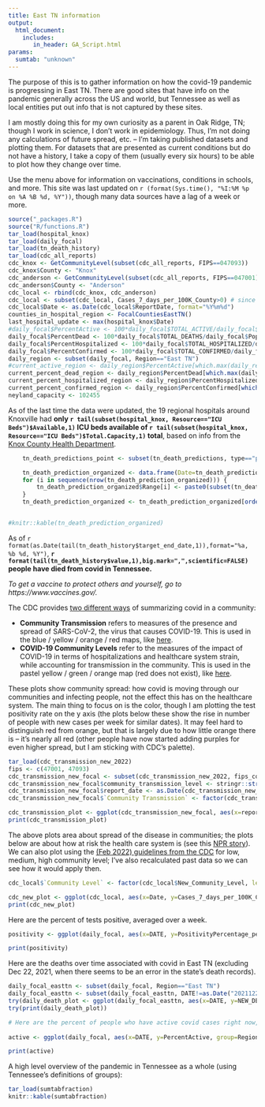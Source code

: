 ```yaml
---
title: East TN information
output:
  html_document:
    includes:
       in_header: GA_Script.html
params:
  sumtab: "unknown"
---
```


The purpose of this is to gather information on how the covid-19 pandemic is progressing in East TN. There are good sites that have info on the pandemic generally across the US and world, but Tennessee as well as local entities put out info that is not captured by these sites. 

I am mostly doing this for my own curiosity as a parent in Oak Ridge, TN; though I work in science, I don't work in epidemiology. Thus, I'm not doing any calculations of future spread, etc. -- I'm taking published datasets and plotting them. For datasets that are presented as current conditions but do not have a history, I take a copy of them (usually every six hours) to be able to plot how they change over time.

Use the menu above for information on vaccinations, conditions in schools, and more. This site was last updated on `r (format(Sys.time(), "%I:%M %p on %A %B %d, %Y"))`, though many data sources have a lag of a week or more. 

```r
source("_packages.R")
source("R/functions.R")
tar_load(hospital_knox)
tar_load(daily_focal)
tar_load(tn_death_history)
tar_load(cdc_all_reports)
cdc_knox <- GetCommunityLevel(subset(cdc_all_reports, FIPS==047093))
cdc_knox$County <- "Knox"
cdc_anderson <- GetCommunityLevel(subset(cdc_all_reports, FIPS==047001))
cdc_anderson$County <- "Anderson"
cdc_local <- rbind(cdc_knox, cdc_anderson) 
cdc_local <- subset(cdc_local, Cases_7_days_per_100K_County>0) # since these reflect lack of reporting
cdc_local$Date <- as.Date(cdc_local$ReportDate, format="%Y%m%d")
counties_in_hospital_region <- FocalCountiesEastTN()
last_hospital_update <- max(hospital_knox$Date)
#daily_focal$PercentActive <- 100*daily_focal$TOTAL_ACTIVE/daily_focal$Population
daily_focal$PercentDead <- 100*daily_focal$TOTAL_DEATHS/daily_focal$Population
daily_focal$PercentHospitalized <- 100*daily_focal$TOTAL_HOSPITALIZED/daily_focal$Population
daily_focal$PercentConfirmed <- 100*daily_focal$TOTAL_CONFIRMED/daily_focal$Population
daily_region <- subset(daily_focal, Region=="East TN")
#current_active_region <- daily_region$PercentActive[which.max(daily_region$DATE)]
current_percent_dead_region <- daily_region$PercentDead[which.max(daily_region$DATE)]
current_percent_hospitalized_region <- daily_region$PercentHospitalized[which.max(daily_region$DATE)]
current_percent_confirmed_region <- daily_region$PercentConfirmed[which.max(daily_region$DATE)]
neyland_capacity <- 102455
```

As of the last time the data were updated, the 19 regional hospitals around Knoxville had **only `r tail(subset(hospital_knox, Resource=="ICU Beds")$Available,1)` ICU beds available of `r tail(subset(hospital_knox, Resource=="ICU Beds")$Total.Capacity,1)` total**, based on info from the [Knox County Health Department](https://covid.knoxcountytn.gov/case-count.html).

```r

	tn_death_predictions_point <- subset(tn_death_predictions, type=="point")

	tn_death_prediction_organized <- data.frame(Date=tn_death_predictions_point$target_end_date,Expected_Deaths=tn_death_predictions_point$value, Range=rep(NA, nrow(tn_death_predictions_point)))
	for (i in sequence(nrow(tn_death_prediction_organized))) {
		tn_death_prediction_organized$Range[i] <- paste0(subset(tn_death_predictions, quantile==0.025 & target_end_date== tn_death_prediction_organized$Date[i])$value, "-", subset(tn_death_predictions, quantile==0.975 & target_end_date== tn_death_prediction_organized$Date[i])$value)
	}
	tn_death_prediction_organized <- tn_death_prediction_organized[order(tn_death_prediction_organized$Date),]


#knitr::kable(tn_death_prediction_organized)
```

As of `r format(as.Date(tail(tn_death_history$target_end_date,1)),format="%a, %b %d, %Y")`, **`r format(tail(tn_death_history$value,1),big.mark=",",scientific=FALSE)` people have died from covid in Tennessee.** 

*To get a vaccine to protect others and yourself, go to https://www.vaccines.gov/.*

<p>The CDC provides <a
href="https://www.cdc.gov/coronavirus/2019-ncov/science/science-briefs/indicators-monitoring-community-levels.html">two
different ways</a> of summarizing covid in a community:</p>
<ul>
<li><strong>Community Transmission</strong> refers to measures of the
presence and spread of SARS-CoV-2, the virus that causes COVID-19. This
is used in the blue / yellow / orange / red maps, like <a
href="https://covid.cdc.gov/covid-data-tracker/#county-view?list_select_state=all_states&amp;list_select_county=all_counties&amp;data-type=Risk&amp;null=Risk">here</a>.</li>
<li><strong>COVID-19 Community Levels</strong> refer to the measures of
the impact of COVID-19 in terms of hospitalizations and healthcare
system strain, while accounting for transmission in the community. This
is used in the pastel yellow / green / orange map (red does not exist),
like <a
href="https://covid.cdc.gov/covid-data-tracker/#county-view?list_select_state=all_states&amp;list_select_county=all_counties&amp;data-type=CommunityLevels&amp;null=CommunityLevels">here</a>.</li>
</ul>

These plots show community spread: how covid is moving through our communities and infecting people, not the effect this has on the healthcare system. The main thing to focus on is the color, though I am plotting the test positivity rate on the y axis (the plots below these show the rise in number of people with new cases per week for similar dates). It may feel hard to distinguish red from orange, but that is largely due to how little orange there is -- it's nearly all red (other people have now started adding purples for even higher spread, but I am sticking with CDC's palette). 

```r
tar_load(cdc_transmission_new_2022)
fips <- c(47001, 47093)
cdc_transmission_new_focal <- subset(cdc_transmission_new_2022, fips_code %in%  fips)
cdc_transmission_new_focal$community_transmission_level <- stringr::str_to_title(cdc_transmission_new_focal$community_transmission_level)
cdc_transmission_new_focal$report_date <- as.Date(cdc_transmission_new_focal$report_date, format="%Y/%m/%d") # 2021/08/29
cdc_transmission_new_focal$`Community Transmission` <- factor(cdc_transmission_new_focal$community_transmission_level, levels = c("Low", "Moderate", "Substantial", "High"))

cdc_transmission_plot <- ggplot(cdc_transmission_new_focal, aes(x=report_date, y=percent_test_results_reported_positive_last_7_days, color=`Community Transmission`)) + scale_color_manual(values=c("skyblue1", "yellow2", "sandybrown", "red")) + geom_point() + ylab("Test positivity rate") + xlab("Date") + facet_wrap(~ county_name, ncol=1)
print(cdc_transmission_plot)
```


The above plots area about spread of the disease in communities; the plots below are about how at risk the health care system is (see this [NPR story](https://www.npr.org/sections/health-shots/2022/03/10/1085797307/cdcs-new-covid-metrics-can-leave-individuals-struggling-to-understand-their-risk)). We can also plot using the [(Feb 2022) guidelines from the CDC](https://www.cdc.gov/coronavirus/2019-ncov/your-health/covid-by-county.html) for low, medium, high community level; I've also recalculated past data so we can see how it would apply then. 


```r
cdc_local$`Community Level` <- factor(cdc_local$New_Community_Level, levels = c("Low", "Medium", "High"))

cdc_new_plot <- ggplot(cdc_local, aes(x=Date, y=Cases_7_days_per_100K_County, color=`Community Level`)) + scale_color_manual(values=c("mediumseagreen", "goldenrod2", "orangered2")) + geom_point() + ylab("Seven day number of covid cases per 100K people") + xlab("Date") + facet_wrap(~ County, ncol=1)
print(cdc_new_plot)
```


Here are the percent of tests positive, averaged over a week.

```r

positivity <- ggplot(daily_focal, aes(x=DATE, y=PositivityPercentage_per_week, group=Region)) + geom_line(aes(colour=Region)) + ylab("Percent of positive tests reported to state") + xlab("Date") + ylim(0,NA)  + scale_colour_viridis_d(end=0.8) + theme_light() + theme(legend.justification = c(0, 1), legend.position = c(0.1, .9))

print(positivity)
```



Here are the deaths over time associated with covid in East TN (excluding Dec 22, 2021, when there seems to be an error in the state's death records).  

```r
daily_focal_easttn <- subset(daily_focal, Region=="East TN")
daily_focal_easttn <- subset(daily_focal_easttn, DATE!=as.Date("20211222", format="%Y%m%d"))
try(daily_death_plot <- ggplot(daily_focal_easttn, aes(x=DATE, y=NEW_DEATHS)) + theme_light() + geom_ma(aes( linetype="a"), n=7) +  guides(linetype = "none") + ylab("Deaths per day (7 day average)") + xlab("Date") + ggtitle("Covid-Associated Deaths in East TN") )
try(print(daily_death_plot))

```



```r
# Here are the percent of people who have active covid cases right now, who have tested and gotten positive tests, *and* who have reported this to the state. 
 
active <- ggplot(daily_focal, aes(x=DATE, y=PercentActive, group=Region)) + geom_line(aes(colour=Region)) + ylab("Percent of people with active covid infections each day") + xlab("Date") + ylim(0,NA)  + scale_colour_viridis_d(end=0.8) + theme_light() + theme(legend.justification = c(0, 1), legend.position = c(0.1, .9)) 

print(active)
```



A high level overview of the pandemic in Tennessee as a whole (using Tennessee's definitions of groups):

```r
tar_load(sumtabfraction)
knitr::kable(sumtabfraction)
```
